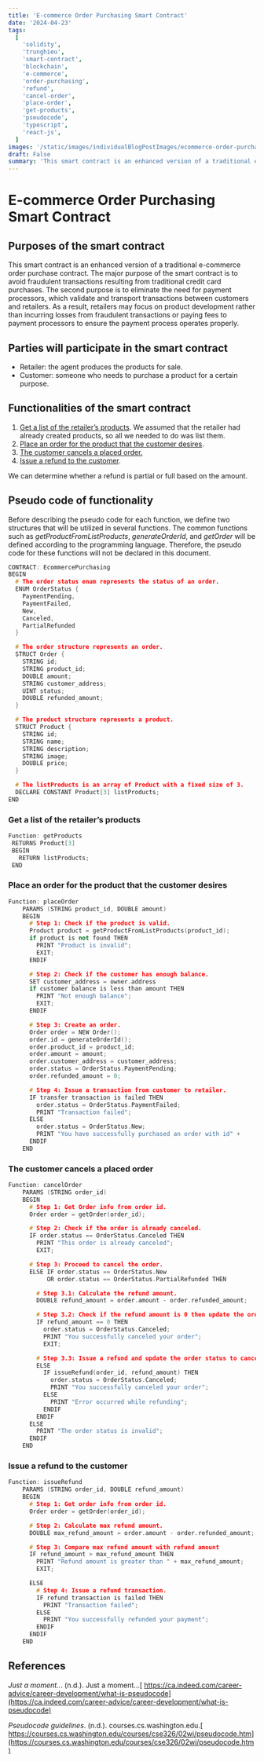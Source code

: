 ```yaml
---
title: 'E-commerce Order Purchasing Smart Contract'
date: '2024-04-23'
tags:
  [
    'solidity',
    'trunghieu',
    'smart-contract',
    'blockchain',
    'e-commerce',
    'order-purchasing',
    'refund',
    'cancel-order',
    'place-order',
    'get-products',
    'pseudocode',
    'typescript',
    'react-js',
  ]
images: '/static/images/individualBlogPostImages/ecommerce-order-purchasing-smart-contract.png'
draft: False
summary: 'This smart contract is an enhanced version of a traditional e-commerce order purchase contract. The major purpose of the smart contract is to avoid fraudulent transactions resulting from traditional credit card purchases. The second purpose is to eliminate the need for payment processors, which validate and transport transactions between customers and retailers.'
---
```


# E-commerce Order Purchasing Smart Contract

## Purposes of the smart contract

This smart contract is an enhanced version of a traditional e-commerce order purchase contract. The major purpose of the smart contract is to avoid fraudulent transactions resulting from traditional credit card purchases. The second purpose is to eliminate the need for payment processors, which validate and transport transactions between customers and retailers. As a result, retailers may focus on product development rather than incurring losses from fraudulent transactions or paying fees to payment processors to ensure the payment process operates properly.

## Parties will participate in the smart contract

- Retailer: the agent produces the products for sale.
- Customer: someone who needs to purchase a product for a certain purpose.

## Functionalities of the smart contract

1. [Get a list of the retailer’s products](#get-a-list-of-the-retailers-products).
   We assumed that the retailer had already created products, so all we needed to do was list them.
2. [Place an order for the product that the customer desires](#place-an-order-for-the-product-that-the-customer-desires).
3. [The customer cancels a placed order.](#the-customer-cancels-a-placed-order-)
4. [Issue a refund to the customer](#issue-a-refund-to-the-customer).

We can determine whether a refund is partial or full based on the amount.

## Pseudo code of functionality

Before describing the pseudo code for each function, we define two structures that will be utilized in several functions. The common functions such as _getProductFromListProducts_, _generateOrderId_, and _getOrder_ will be defined according to the programming language. Therefore, the pseudo code for these functions will not be declared in this document.

```cpp
CONTRACT: EcommercePurchasing
BEGIN
  # The order status enum represents the status of an order.
  ENUM OrderStatus {
    PaymentPending,
    PaymentFailed,
    New,
    Canceled,
    PartialRefunded
  }

  # The order structure represents an order.
  STRUCT Order {
    STRING id;
    STRING product_id;
    DOUBLE amount;
    STRING customer_address;
    UINT status;
    DOUBLE refunded_amount;
  }

  # The product structure represents a product.
  STRUCT Product {
    STRING id;
    STRING name;
    STRING description;
    STRING image;
    DOUBLE price;
  }

  # The listProducts is an array of Product with a fixed size of 3.
  DECLARE CONSTANT Product[3] listProducts;
END
```

### Get a list of the retailer’s products

```cpp
Function: getProducts
 RETURNS Product[3]
 BEGIN
   RETURN listProducts;
 END
```

### Place an order for the product that the customer desires

```cpp
Function: placeOrder
    PARAMS (STRING product_id, DOUBLE amount)
    BEGIN
      # Step 1: Check if the product is valid.
      Product product = getProductFromListProducts(product_id);
      if product is not found THEN
        PRINT "Product is invalid";
        EXIT;
      ENDIF

      # Step 2: Check if the customer has enough balance.
      SET customer_address = owner.address
      if customer balance is less than amount THEN
        PRINT "Not enough balance";
        EXIT;
      ENDIF

      # Step 3: Create an order.
      Order order = NEW Order();
      order.id = generateOrderId();
      order.product_id = product_id;
      order.amount = amount;
      order.customer_address = customer_address;
      order.status = OrderStatus.PaymentPending;
      order.refunded_amount = 0;

      # Step 4: Issue a transaction from customer to retailer.
      IF transfer transaction is failed THEN
        order.status = OrderStatus.PaymentFailed;
        PRINT "Transaction failed";
      ELSE
        order.status = OrderStatus.New;
        PRINT "You have successfully purchased an order with id" +      order.id;
      ENDIF
    END
```

### The customer cancels a placed order

```cpp
Function: cancelOrder
    PARAMS (STRING order_id)
    BEGIN
      # Step 1: Get Order info from order id.
      Order order = getOrder(order_id);

      # Step 2: Check if the order is already canceled.
      IF order.status == OrderStatus.Canceled THEN
        PRINT "This order is already canceled";
        EXIT;

      # Step 3: Proceed to cancel the order.
      ELSE IF order.status == OrderStatus.New
           OR order.status == OrderStatus.PartialRefunded THEN

        # Step 3.1: Calculate the refund amount.
        DOUBLE refund_amount = order.amount - order.refunded_amount;

        # Step 3.2: Check if the refund amount is 0 then update the order status to canceled.
        IF refund_amount == 0 THEN
          order.status = OrderStatus.Canceled;
          PRINT "You successfully canceled your order";
          EXIT;

        # Step 3.3: Issue a refund and update the order status to canceled.
        ELSE
          IF issueRefund(order_id, refund_amount) THEN
            order.status = OrderStatus.Canceled;
            PRINT "You successfully canceled your order";
          ELSE
            PRINT "Error occurred while refunding";
          ENDIF
        ENDIF
      ELSE
        PRINT "The order status is invalid";
      ENDIF
    END
```

### Issue a refund to the customer

```cpp
Function: issueRefund
    PARAMS (STRING order_id, DOUBLE refund_amount)
    BEGIN
      # Step 1: Get order info from order id.
      Order order = getOrder(order_id);

      # Step 2: Calculate max refund amount.
      DOUBLE max_refund_amount = order.amount - order.refunded_amount;

      # Step 3: Compare max refund amount with refund amount
      IF refund_amount > max_refund_amount THEN
        PRINT "Refund amount is greater than " + max_refund_amount;
        EXIT;

      ELSE
        # Step 4: Issue a refund transaction.
        IF refund transaction is failed THEN
          PRINT "Transaction failed";
        ELSE
          PRINT "You successfully refunded your payment";
        ENDIF
      ENDIF
    END
```

## References

_Just a moment.._. (n.d.). Just a moment...[ https://ca.indeed.com/career-advice/career-development/what-is-pseudocode](https://ca.indeed.com/career-advice/career-development/what-is-pseudocode)

_Pseudocode guidelines_. (n.d.). courses.cs.washington.edu.[ https://courses.cs.washington.edu/courses/cse326/02wi/pseudocode.htm](https://courses.cs.washington.edu/courses/cse326/02wi/pseudocode.htm)
